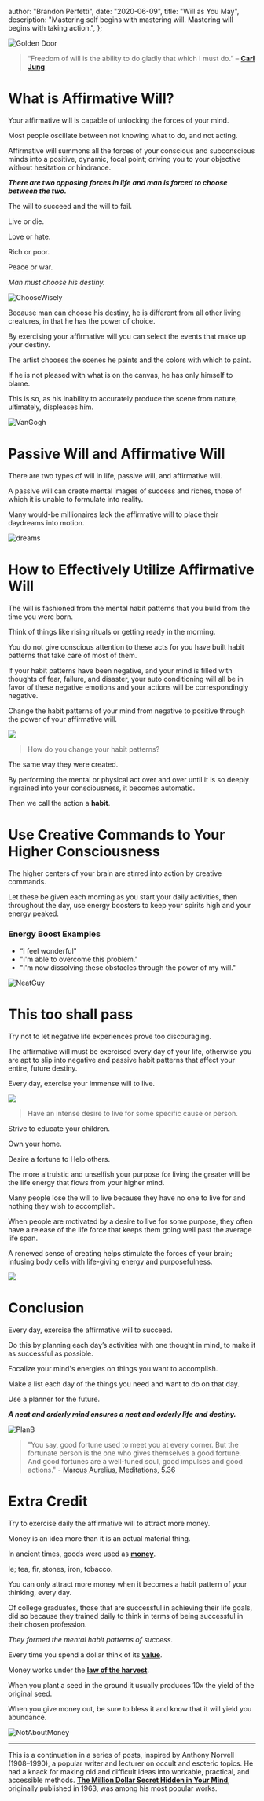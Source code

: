 
  author: "Brandon Perfetti",
  date: "2020-06-09",
  title: "Will as You May",
  description:
    "Mastering self begins with mastering will. Mastering will begins with taking action.",
};


<Image src={goldDoor} alt="Golden Door" />

> “Freedom of will is the ability to do gladly that which I must do.”
> – [**Carl Jung**](https://en.wikipedia.org/wiki/Carl_Jung)

# What is Affirmative Will?

Your affirmative will is capable of unlocking the forces of your mind.

Most people oscillate between not knowing what to do, and not acting.

Affirmative will summons all the forces of your conscious and subconscious minds into a positive, dynamic, focal point; driving you to your objective without hesitation or hindrance.

_**There are two opposing forces in life and man is forced to choose between the two.**_

The will to succeed and the will to fail.

Live or die.

Love or hate.

Rich or poor.

Peace or war.

_Man must choose his destiny._

![ChooseWisely](https://media.giphy.com/media/ZgYBhq1x7L1bW/giphy.gif)

Because man can choose his destiny, he is different from all other living creatures, in that he has the power of choice.

By exercising your affirmative will you can select the events that make up your destiny.

The artist chooses the scenes he paints and the colors with which to paint.

If he is not pleased with what is on the canvas, he has only himself to blame.

This is so, as his inability to accurately produce the scene from nature, ultimately, displeases him.

![VanGogh](https://media.giphy.com/media/kHyO6Qo5l2ZasmeH16/giphy.gif)

# Passive Will and Affirmative Will

There are two types of will in life, passive will, and affirmative will.

A passive will can create mental images of success and riches, those of which it is unable to formulate into reality.

Many would-be millionaires lack the affirmative will to place their daydreams into motion.

![dreams](https://media.giphy.com/media/GcSqyYa2aF8dy/giphy.gif)

# How to Effectively Utilize Affirmative Will

The will is fashioned from the mental habit patterns that you build from the time you were born.

Think of things like rising rituals or getting ready in the morning.

You do not give conscious attention to these acts for you have built habit patterns that take care of most of them.

If your habit patterns have been negative, and your mind is filled with thoughts of fear, failure, and disaster, your auto conditioning will all be in favor of these negative emotions and your actions will be correspondingly negative.

Change the habit patterns of your mind from negative to positive through the power of your affirmative will.

![](https://media.giphy.com/media/3orieYveS7xY9CaIso/giphy.gif)

> How do you change your habit patterns?

The same way they were created.

By performing the mental or physical act over and over until it is so deeply ingrained into your consciousness, it becomes automatic.

Then we call the action a **habit**.

# Use Creative Commands to Your Higher Consciousness

The higher centers of your brain are stirred into action by creative commands.

Let these be given each morning as you start your daily activities, then throughout the day, use energy boosters to keep your spirits high and your energy peaked.

### Energy Boost Examples

- “I feel wonderful"
- "I'm able to overcome this problem."
- "I'm now dissolving these obstacles through the power of my will."

![NeatGuy](https://media.giphy.com/media/XZUbn0xBFi2oLed3TO/giphy.gif)

# This too shall pass

Try not to let negative life experiences prove too discouraging.

The affirmative will must be exercised every day of your life, otherwise you are apt to slip into negative and passive habit patterns that affect your entire, future destiny.

Every day, exercise your immense will to live.

![](https://media.giphy.com/media/d3mlE7uhX8KFgEmY/giphy.gif)

> Have an intense desire to live for some specific cause or person.

Strive to educate your children.

Own your home.

Desire a fortune to Help others.

The more altruistic and unselfish your purpose for living the greater will be the life energy that flows from your higher mind.

Many people lose the will to live because they have no one to live for and nothing they wish to accomplish.

When people are motivated by a desire to live for some purpose, they often have a release of the life force that keeps them going well past the average life span.

A renewed sense of creating helps stimulate the forces of your brain; infusing body cells with life-giving energy and purposefulness.

![](https://media.giphy.com/media/D5p9YJdcrHzfW/giphy.gif)

# Conclusion

Every day, exercise the affirmative will to succeed.

Do this by planning each day’s activities with one thought in mind, to make it as successful as possible.

Focalize your mind's energies on things you want to accomplish.

Make a list each day of the things you need and want to do on that day.

Use a planner for the future.

_**A neat and orderly mind ensures a neat and orderly life and destiny.**_

![PlanB](https://media.giphy.com/media/xTiIzx06DC5knRFAbu/giphy.gif)

> "You say, good fortune used to meet you at every corner. But the fortunate person is the one who gives themselves a good fortune. And good fortunes are a well-tuned soul, good impulses and good actions." - [Marcus Aurelius, Meditations, 5.36](https://en.wikipedia.org/wiki/Meditations)

# Extra Credit

Try to exercise daily the affirmative will to attract more money.

Money is an idea more than it is an actual material thing.

In ancient times, goods were used as [**money**](https://en.wikipedia.org/wiki/Money#Medium_of_exchange).

Ie; tea, fir, stones, iron, tobacco.

You can only attract more money when it becomes a habit pattern of your thinking, every day.

Of college graduates, those that are successful in achieving their life goals, did so because they trained daily to think in terms of being successful in their chosen profession.

_They formed the mental habit patterns of success._

Every time you spend a dollar think of its [**value**](https://en.wikipedia.org/wiki/Money#Measure_of_value).

Money works under the [**law of the harvest**](https://bible.org/article/seven-laws-harvest).

When you plant a seed in the ground it usually produces 10x the yield of the original seed.

When you give money out, be sure to bless it and know that it will yield you abundance.

![NotAboutMoney](https://media.giphy.com/media/eV3B6VcUIrBFm/giphy.gif)

---

This is a continuation in a series of posts, inspired by Anthony Norvell (1908–1990), a popular writer and lecturer on occult and esoteric topics.
He had a knack for making old and difficult ideas into workable, practical, and accessible methods.
[**The Million Dollar Secret Hidden in Your Mind**](https://www.amazon.com/dp/039916197X/ref=cm_sw_em_r_mt_dp_U_aSC4EbD6JBQK5), originally published in 1963, was among his most popular works.
